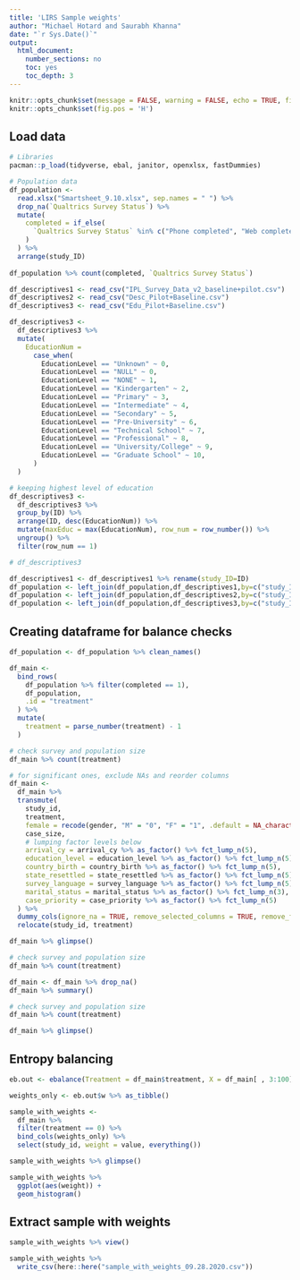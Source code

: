 ```yaml
---
title: 'LIRS Sample weights'
author: "Michael Hotard and Saurabh Khanna"
date: "`r Sys.Date()`"
output:
  html_document:
    number_sections: no
    toc: yes
    toc_depth: 3
---
```



```r
knitr::opts_chunk$set(message = FALSE, warning = FALSE, echo = TRUE, fig.retina = 4)
knitr::opts_chunk$set(fig.pos = 'H')
```


## Load data

```r
# Libraries
pacman::p_load(tidyverse, ebal, janitor, openxlsx, fastDummies)

# Population data
df_population <- 
  read.xlsx("Smartsheet_9.10.xlsx", sep.names = " ") %>% 
  drop_na(`Qualtrics Survey Status`) %>% 
  mutate(
    completed = if_else(
      `Qualtrics Survey Status` %in% c("Phone completed", "Web completed"), 1, 0
    )
  ) %>% 
  arrange(study_ID)
  
df_population %>% count(completed, `Qualtrics Survey Status`)
```


```r
df_descriptives1 <- read_csv("IPL_Survey_Data_v2_baseline+pilot.csv")
df_descriptives2 <- read_csv("Desc_Pilot+Baseline.csv")
df_descriptives3 <- read_csv("Edu_Pilot+Baseline.csv")
```

```r
df_descriptives3 <-
  df_descriptives3 %>%
  mutate(
    EducationNum =
      case_when(
        EducationLevel == "Unknown" ~ 0,
        EducationLevel == "NULL" ~ 0,
        EducationLevel == "NONE" ~ 1,
        EducationLevel == "Kindergarten" ~ 2,
        EducationLevel == "Primary" ~ 3,
        EducationLevel == "Intermediate" ~ 4,
        EducationLevel == "Secondary" ~ 5,
        EducationLevel == "Pre-University" ~ 6,
        EducationLevel == "Technical School" ~ 7,
        EducationLevel == "Professional" ~ 8,
        EducationLevel == "University/College" ~ 9,
        EducationLevel == "Graduate School" ~ 10,
      )
  )

# keeping highest level of education
df_descriptives3 <-
  df_descriptives3 %>%
  group_by(ID) %>%
  arrange(ID, desc(EducationNum)) %>%
  mutate(maxEduc = max(EducationNum), row_num = row_number()) %>%
  ungroup() %>%
  filter(row_num == 1)

# df_descriptives3
```


```r
df_descriptives1 <- df_descriptives1 %>% rename(study_ID=ID)
df_population <- left_join(df_population,df_descriptives1,by=c("study_ID"))
df_population <- left_join(df_population,df_descriptives2,by=c("study_ID"="ID"))
df_population <- left_join(df_population,df_descriptives3,by=c("study_ID"="ID"))
```



## Creating dataframe for balance checks

```r
df_population <- df_population %>% clean_names()

df_main <-
  bind_rows(
    df_population %>% filter(completed == 1),
    df_population,
    .id = "treatment"
  ) %>%
  mutate(
    treatment = parse_number(treatment) - 1
  )

# check survey and population size
df_main %>% count(treatment)
```


```r
# for significant ones, exclude NAs and reorder columns
df_main <- 
  df_main %>% 
  transmute(
    study_id,
    treatment,
    female = recode(gender, "M" = "0", "F" = "1", .default = NA_character_) %>% as.character %>% parse_integer(),
    case_size,
    # lumping factor levels below
    arrival_cy = arrival_cy %>% as_factor() %>% fct_lump_n(5),
    education_level = education_level %>% as_factor() %>% fct_lump_n(5),
    country_birth = country_birth %>% as_factor() %>% fct_lump_n(5),
    state_resettled = state_resettled %>% as_factor() %>% fct_lump_n(5),
    survey_language = survey_language %>% as_factor() %>% fct_lump_n(5),
    marital_status = marital_status %>% as_factor() %>% fct_lump_n(3),
    case_priority = case_priority %>% as_factor() %>% fct_lump_n(5)
  ) %>%
  dummy_cols(ignore_na = TRUE, remove_selected_columns = TRUE, remove_first_dummy = TRUE) %>% 
  relocate(study_id, treatment)

df_main %>% glimpse()
```


```r
# check survey and population size
df_main %>% count(treatment)
```


```r
df_main <- df_main %>% drop_na()
df_main %>% summary()
```


```r
# check survey and population size
df_main %>% count(treatment)
```


```r
df_main %>% glimpse()
```


## Entropy balancing

```r
eb.out <- ebalance(Treatment = df_main$treatment, X = df_main[ , 3:100])

weights_only <- eb.out$w %>% as_tibble()

sample_with_weights <-
  df_main %>% 
  filter(treatment == 0) %>% 
  bind_cols(weights_only) %>% 
  select(study_id, weight = value, everything())

sample_with_weights %>% glimpse()

sample_with_weights %>% 
  ggplot(aes(weight)) + 
  geom_histogram()
```


## Extract sample with weights

```r
sample_with_weights %>% view()

sample_with_weights %>% 
  write_csv(here::here("sample_with_weights_09.28.2020.csv"))
```


